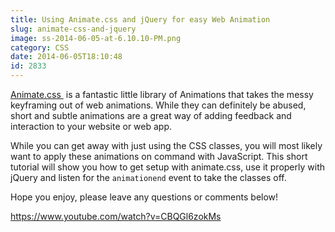 ```yaml
---
title: Using Animate.css and jQuery for easy Web Animation
slug: animate-css-and-jquery
image: ss-2014-06-05-at-6.10.10-PM.png
category: CSS
date: 2014-06-05T18:10:48
id: 2833
---
```


<a href="http://daneden.github.io/animate.css/" target="_blank">Animate.css </a> is a fantastic little library of Animations that takes the messy keyframing out of web animations. While they can definitely be abused, short and subtle animations are a great way of adding feedback and interaction to your website or web app.

While you can get away with just using the CSS classes, you will most likely want to apply these animations on command with JavaScript. This short tutorial will show you how to get setup with animate.css, use it properly with jQuery and listen for the `animationend` event to take the classes off.

Hope you enjoy, please leave any questions or comments below!

https://www.youtube.com/watch?v=CBQGl6zokMs